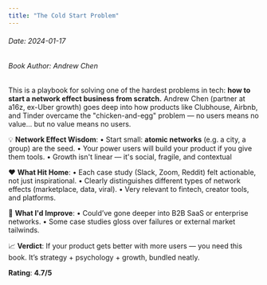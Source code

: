 ```yaml
---
title: "The Cold Start Problem"
---
```


<h6>Date: 2024-01-17</h6>
<h6>Book Author: Andrew Chen</h6>


<div className={styles.preserve}>

This is a playbook for solving one of the hardest problems in tech: **how to start a network effect business from scratch.**
Andrew Chen (partner at a16z, ex-Uber growth) goes deep into how products like Clubhouse, Airbnb, and Tinder overcame the "chicken-and-egg" problem — no users means no value... but no value means no users.

💡 **Network Effect Wisdom**:
•	Start small: **atomic networks** (e.g. a city, a group) are the seed.
•	Your power users will build your product if you give them tools.
•	Growth isn't linear — it's social, fragile, and contextual

❤️ **What Hit Home**:
•	Each case study (Slack, Zoom, Reddit) felt actionable, not just inspirational.
•	Clearly distinguishes different types of network effects (marketplace, data, viral).
•	Very relevant to fintech, creator tools, and platforms.

🤔 **What I'd Improve**:
•	Could’ve gone deeper into B2B SaaS or enterprise networks.
•	Some case studies gloss over failures or external market tailwinds.

📈 **Verdict**:
If your product gets better with more users — you need this book.
It’s strategy + psychology + growth, bundled neatly.

**Rating**: **4.7/5**

</div>

